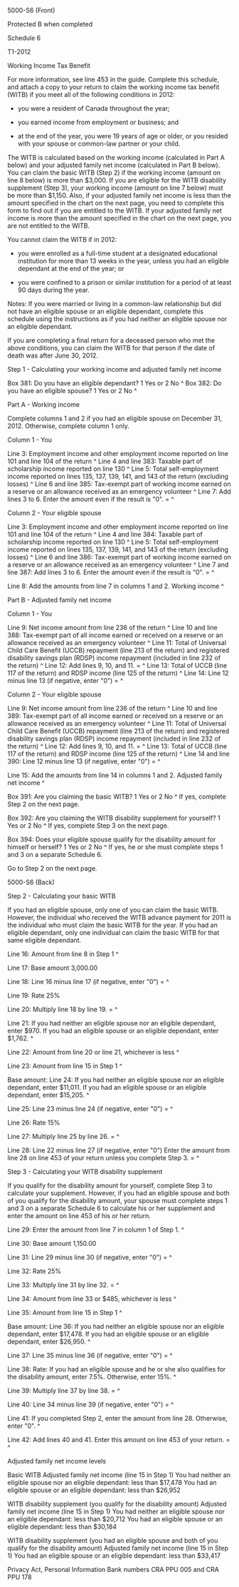 ﻿5000-S6 (Front) 
 
Protected B when completed 
 
Schedule 6 
 
T1-2012 
 
Working Income Tax Benefit 
 
For more information, see line 453 in the guide. Complete this schedule, and 
attach a copy to your return to claim the working income tax benefit (WITB) 
if you meet all of the following conditions in 2012: 
 
- you were a resident of Canada throughout the year; 
 
- you earned income from employment or business; and 
 
- at the end of the year, you were 19 years of age or older, or you resided 
with your spouse or common-law partner or your child. 
 
The WITB is calculated based on the working income (calculated in Part A 
below) and your adjusted family net income (calculated in Part B below). You 
can claim the basic WITB (Step 2) if the working income (amount on line 8 
below) is more than $3,000. If you are eligible for the WITB disability 
supplement (Step 3), your working income (amount on line 7 below) must be 
more than $1,150. Also, if your adjusted family net income is less than the 
amount specified in the chart on the next page, you need to complete this 
form to find out if you are entitled to the WITB. If your adjusted family net 
income is more than the amount specified in the chart on the next page, you 
are not entitled to the WITB. 
 
You cannot claim the WITB if in 2012: 
 
- you were enrolled as a full-time student at a designated educational 
institution for more than 13 weeks in the year, unless you had an eligible 
dependant at the end of the year; or 
 
- you were confined to a prison or similar institution for a period of at 
least 90 days during the year. 
 
Notes: If you were married or living in a common-law relationship but did not 
have an eligible spouse or an eligible dependant, complete this schedule 
using the instructions as if you had neither an eligible spouse nor an 
eligible dependant. 
 
If you are completing a final return for a deceased person who met the above 
conditions, you can claim the WITB for that person if the date of death was 
after June 30, 2012. 
 
Step 1 - Calculating your working income and adjusted family net income 
 
Box 381: Do you have an eligible dependant? 1 Yes or 2 No ^
Box 382: Do you have an eligible spouse? 1 Yes or 2 No ^
 
Part A - Working income 
 
Complete columns 1 and 2 if you had an eligible spouse on December 31, 2012. 
Otherwise, complete column 1 only. 
 
Column 1 - You 
 
Line 3: Employment income and other employment income reported on line 101 
and line 104 of the return ^
Line 4 and line 383: Taxable part of scholarship income reported on line 130 
^
Line 5: Total self-employment income reported on lines 135, 137, 139, 141, 
and 143 of the return (excluding losses) ^
Line 6 and line 385: Tax-exempt part of working income earned on a reserve or 
an allowance received as an emergency volunteer ^
Line 7: Add lines 3 to 6. Enter the amount even if the result is "0". = ^
 
Column 2 - Your eligible spouse
 
Line 3: Employment income and other employment income reported on line 101 
and line 104 of the return ^
Line 4 and line 384: Taxable part of scholarship income reported on line 130 
^
Line 5: Total self-employment income reported on lines 135, 137, 139, 141, 
and 143 of the return (excluding losses) ^
Line 6 and line 386: Tax-exempt part of working income earned on a reserve or 
an allowance received as an emergency volunteer ^
Line 7 and line 387: Add lines 3 to 6. Enter the amount even if the result is 
"0". = ^
 
Line 8: Add the amounts from line 7 in columns 1 and 2. Working income ^
 
Part B - Adjusted family net income 
 
Column 1 - You 
 
Line 9: Net income amount from line 236 of the return ^
Line 10 and line 388: Tax-exempt part of all income earned or received on a 
reserve or an allowance received as an emergency volunteer ^
Line 11: Total of Universal Child Care Benefit (UCCB) repayment (line 213 of 
the return) and registered disability savings plan (RDSP) income repayment 
(included in line 232 of the return) ^
Line 12: Add lines 9, 10, and 11. = ^
Line 13: Total of UCCB (line 117 of the return) and RDSP income (line 125 of 
the return) ^
Line 14: Line 12 minus line 13 (if negative, enter "0") = ^
 
Column 2 - Your eligible spouse 
 
Line 9: Net income amount from line 236 of the return ^
Line 10 and line 389: Tax-exempt part of all income earned or received on a 
reserve or an allowance received as an emergency volunteer ^
Line 11: Total of Universal Child Care Benefit (UCCB) repayment (line 213 of 
the return) and registered disability savings plan (RDSP) income repayment 
(included in line 232 of the return) ^
Line 12: Add lines 9, 10, and 11. = ^
Line 13: Total of UCCB (line 117 of the return) and RDSP income (line 125 of 
the return) ^
Line 14 and line 390: Line 12 minus line 13 (if negative, enter "0") = ^
 
Line 15: Add the amounts from line 14 in columns 1 and 2. Adjusted family net 
income ^
 
Box 391: Are you claiming the basic WITB? 1 Yes or 2 No ^
If yes, complete Step 2 on the next page. 
 
Box 392: Are you claiming the WITB disability supplement for yourself? 1 Yes 
or 2 No ^
If yes, complete Step 3 on the next page. 
 
Box 394: Does your eligible spouse qualify for the disability amount for 
himself or herself? 1 Yes or 2 No ^
If yes, he or she must complete steps 1 and 3 on a separate Schedule 6. 
 
Go to Step 2 on the next page. 
 
 
5000-S6 (Back) 
 
Step 2 - Calculating your basic WITB 
 
If you had an eligible spouse, only one of you can claim the basic WITB. 
However, the individual who received the WITB advance payment for 2011 is the 
individual who must claim the basic WITB for the year. If you had an eligible 
dependant, only one individual can claim the basic WITB for that same 
eligible dependant. 
 
Line 16: Amount from line 8 in Step 1 ^
 
Line 17: Base amount 3,000.00 
 
Line 18: Line 16 minus line 17 (if negative, enter "0") = ^
 
Line 19: Rate 25% 
 
Line 20: Multiply line 18 by line 19. = ^
 
Line 21: If you had neither an eligible spouse nor an eligible dependant, 
enter $970. If you had an eligible spouse or an eligible dependant, enter 
$1,762. ^
 
Line 22: Amount from line 20 or line 21, whichever is less ^
 
Line 23: Amount from line 15 in Step 1 ^
 
Base amount: 
Line 24: If you had neither an eligible spouse nor an eligible dependant, 
enter $11,011. If you had an eligible spouse or an eligible dependant, enter 
$15,205. ^
 
Line 25: Line 23 minus line 24 (if negative, enter "0") = ^
 
Line 26: Rate 15%
 
Line 27: Multiply line 25 by line 26. = ^
 
Line 28: Line 22 minus line 27 (if negative, enter "0") Enter the amount from 
line 28 on line 453 of your return unless you complete Step 3. = ^
 
Step 3 - Calculating your WITB disability supplement 
 
If you qualify for the disability amount for yourself, complete Step 3 to 
calculate your supplement. However, if you had an eligible spouse and both of 
you qualify for the disability amount, your spouse must complete steps 1 and 
3 on a separate Schedule 6 to calculate his or her supplement and enter the 
amount on line 453 of his or her return. 
 
Line 29: Enter the amount from line 7 in column 1 of Step 1. ^
 
Line 30: Base amount 1,150.00 
 
Line 31: Line 29 minus line 30 (if negative, enter "0") = ^
 
Line 32: Rate 25% 
 
Line 33: Multiply line 31 by line 32. = ^
 
Line 34: Amount from line 33 or $485, whichever is less ^
 
Line 35: Amount from line 15 in Step 1 ^
 
Base amount: 
Line 36: If you had neither an eligible spouse nor an eligible dependant, 
enter $17,478. If you had an eligible spouse or an eligible dependant, enter 
$26,950. ^
 
Line 37: Line 35 minus line 36 (if negative, enter "0") = ^
 
Line 38: Rate: If you had an eligible spouse and he or she also qualifies for 
the disability amount, enter 7.5%. Otherwise, enter 15%. ^
 
Line 39: Multiply line 37 by line 38. = ^
 
Line 40: Line 34 minus line 39 (if negative, enter "0") = ^
 
Line 41: If you completed Step 2, enter the amount from line 28. Otherwise, 
enter "0". ^
 
Line 42: Add lines 40 and 41. Enter this amount on line 453 of your return. = 
^
 
Adjusted family net income levels 
 
Basic WITB Adjusted family net income (line 15 in Step 1) 
You had neither an eligible spouse nor an eligible dependant: less than 
$17,478 
You had an eligible spouse or an eligible dependant: less than $26,952 
 
WITB disability supplement (you qualify for the disability amount) Adjusted 
family net income (line 15 in Step 1) 
You had neither an eligible spouse nor an eligible dependant: less than 
$20,712 
You had an eligible spouse or an eligible dependant: less than $30,184 
 
WITB disability supplement (you had an eligible spouse and both of you 
qualify for the disability amount) Adjusted family net income (line 15 in 
Step 1) 
You had an eligible spouse or an eligible dependant: less than $33,417 
 
Privacy Act, Personal Information Bank numbers CRA PPU 005 and CRA PPU 178
